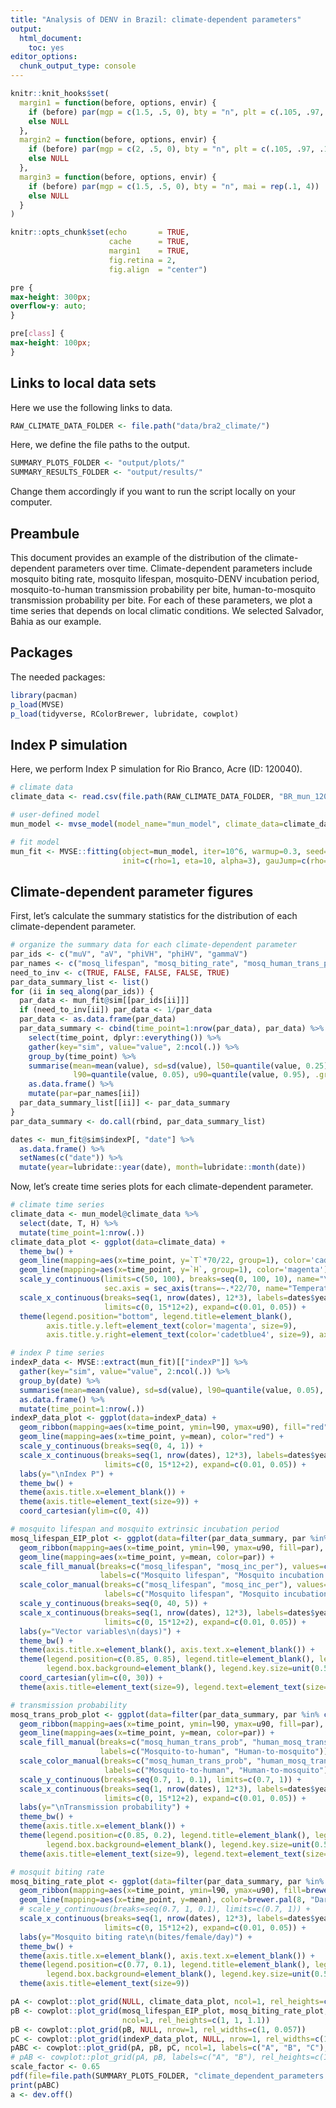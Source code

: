 ```yaml
---
title: "Analysis of DENV in Brazil: climate-dependent parameters"
output:
  html_document:
    toc: yes
editor_options: 
  chunk_output_type: console
---
```


```r
knitr::knit_hooks$set(
  margin1 = function(before, options, envir) {
    if (before) par(mgp = c(1.5, .5, 0), bty = "n", plt = c(.105, .97, .13, .97))
    else NULL
  },
  margin2 = function(before, options, envir) {
    if (before) par(mgp = c(2, .5, 0), bty = "n", plt = c(.105, .97, .13, .97))
    else NULL
  },
  margin3 = function(before, options, envir) {
    if (before) par(mgp = c(1.5, .5, 0), bty = "n", mai = rep(.1, 4))
    else NULL
  }
)

knitr::opts_chunk$set(echo       = TRUE,
                      cache      = TRUE, 
                      margin1    = TRUE,
                      fig.retina = 2,
                      fig.align  = "center")
```

```css
pre {
max-height: 300px;
overflow-y: auto;
}

pre[class] {
max-height: 100px;
}
```

## Links to local data sets

Here we use the following links to data.

```r
RAW_CLIMATE_DATA_FOLDER <- file.path("data/bra2_climate/")
```

Here, we define the file paths to the output. 

```r
SUMMARY_PLOTS_FOLDER <- "output/plots/"
SUMMARY_RESULTS_FOLDER <- "output/results/"
```

Change them accordingly if you want to run the script locally on your computer.

## Preambule

This document provides an example of the distribution of the climate-dependent parameters over time. Climate-dependent parameters include mosquito biting rate, mosquito lifespan, mosquito-DENV incubation period, mosquito-to-human transmission probability per bite, human-to-mosquito transmission probability per bite. For each of these parameters, we plot a time series that depends on local climatic conditions. We selected Salvador, Bahia as our example. 

## Packages

The needed packages:

```r
library(pacman)
p_load(MVSE)
p_load(tidyverse, RColorBrewer, lubridate, cowplot)
```

## Index P simulation

Here, we perform Index P simulation for Rio Branco, Acre (ID: 120040).

```r
# climate data
climate_data <- read.csv(file.path(RAW_CLIMATE_DATA_FOLDER, "BR_mun_120040_climate_entire_region.csv"))

# user-defined model
mun_model <- mvse_model(model_name="mun_model", climate_data=climate_data, model_category="aegypti")

# fit model
mun_fit <- MVSE::fitting(object=mun_model, iter=10^6, warmup=0.3, seed=123, 
                         init=c(rho=1, eta=10, alpha=3), gauJump=c(rho=2, eta=5), samples=10^4, verbose=TRUE)
```

## Climate-dependent parameter figures

First, let's calculate the summary statistics for the distribution of each climate-dependent parameter. 

```r
# organize the summary data for each climate-dependent parameter
par_ids <- c("muV", "aV", "phiVH", "phiHV", "gammaV")
par_names <- c("mosq_lifespan", "mosq_biting_rate", "mosq_human_trans_prob", "human_mosq_trans_prob", "mosq_inc_per")
need_to_inv <- c(TRUE, FALSE, FALSE, FALSE, TRUE)
par_data_summary_list <- list()
for (ii in seq_along(par_ids)) {
  par_data <- mun_fit@sim[[par_ids[ii]]] 
  if (need_to_inv[ii]) par_data <- 1/par_data
  par_data <- as.data.frame(par_data)
  par_data_summary <- cbind(time_point=1:nrow(par_data), par_data) %>% 
    select(time_point, dplyr::everything()) %>% 
    gather(key="sim", value="value", 2:ncol(.)) %>% 
    group_by(time_point) %>%
    summarise(mean=mean(value), sd=sd(value), l50=quantile(value, 0.25), u50=quantile(value, 0.75), 
              l90=quantile(value, 0.05), u90=quantile(value, 0.95), .groups="keep") %>% 
    as.data.frame() %>% 
    mutate(par=par_names[ii])
  par_data_summary_list[[ii]] <- par_data_summary
}
par_data_summary <- do.call(rbind, par_data_summary_list)

dates <- mun_fit@sim$indexP[, "date"] %>% 
  as.data.frame() %>% 
  setNames(c("date")) %>% 
  mutate(year=lubridate::year(date), month=lubridate::month(date))
```

Now, let's create time series plots for each climate-dependent parameter. 

```r
# climate time series
climate_data <- mun_model@climate_data %>% 
  select(date, T, H) %>% 
  mutate(time_point=1:nrow(.))
climate_data_plot <- ggplot(data=climate_data) +
  theme_bw() +
  geom_line(mapping=aes(x=time_point, y=`T`*70/22, group=1), color='cadetblue4') + 
  geom_line(mapping=aes(x=time_point, y=`H`, group=1), color='magenta') + 
  scale_y_continuous(limits=c(50, 100), breaks=seq(0, 100, 10), name="\nRelative humidity (%)",
                     sec.axis = sec_axis(trans=~.*22/70, name="Temperature (°C)")) +
  scale_x_continuous(breaks=seq(1, nrow(dates), 12*3), labels=dates$year[seq(1, nrow(dates), 12*3)], 
                     limits=c(0, 15*12+2), expand=c(0.01, 0.05)) + 
  theme(legend.position="bottom", legend.title=element_blank(),
        axis.title.y.left=element_text(color='magenta', size=9),
        axis.title.y.right=element_text(color='cadetblue4', size=9), axis.title.x=element_blank())

# index P time series
indexP_data <- MVSE::extract(mun_fit)[["indexP"]] %>%
  gather(key="sim", value="value", 2:ncol(.)) %>%
  group_by(date) %>%
  summarise(mean=mean(value), sd=sd(value), l90=quantile(value, 0.05), u90=quantile(value, 0.95), .groups="keep") %>%
  as.data.frame() %>%
  mutate(time_point=1:nrow(.))
indexP_data_plot <- ggplot(data=indexP_data) +
  geom_ribbon(mapping=aes(x=time_point, ymin=l90, ymax=u90), fill="red", alpha=0.2) +
  geom_line(mapping=aes(x=time_point, y=mean), color="red") +
  scale_y_continuous(breaks=seq(0, 4, 1)) +
  scale_x_continuous(breaks=seq(1, nrow(dates), 12*3), labels=dates$year[seq(1, nrow(dates), 12*3)],
                     limits=c(0, 15*12+2), expand=c(0.01, 0.05)) +
  labs(y="\nIndex P") +
  theme_bw() +
  theme(axis.title.x=element_blank()) +
  theme(axis.title=element_text(size=9)) +
  coord_cartesian(ylim=c(0, 4))

# mosquito lifespan and mosquito extrinsic incubation period
mosq_lifespan_EIP_plot <- ggplot(data=filter(par_data_summary, par %in% c("mosq_lifespan", "mosq_inc_per"))) + 
  geom_ribbon(mapping=aes(x=time_point, ymin=l90, ymax=u90, fill=par), alpha=0.2) + 
  geom_line(mapping=aes(x=time_point, y=mean, color=par)) + 
  scale_fill_manual(breaks=c("mosq_lifespan", "mosq_inc_per"), values=c(brewer.pal(8, "Dark2")[5], brewer.pal(9, "Blues")[7]), 
                    labels=c("Mosquito lifespan", "Mosquito incubation period")) + 
  scale_color_manual(breaks=c("mosq_lifespan", "mosq_inc_per"), values=c(brewer.pal(8, "Dark2")[5], brewer.pal(9, "Blues")[7]), 
                     labels=c("Mosquito lifespan", "Mosquito incubation period")) + 
  scale_y_continuous(breaks=seq(0, 40, 5)) + 
  scale_x_continuous(breaks=seq(1, nrow(dates), 12*3), labels=dates$year[seq(1, nrow(dates), 12*3)], 
                     limits=c(0, 15*12+2), expand=c(0.01, 0.05)) + 
  labs(y="Vector variables\n(days)") + 
  theme_bw() + 
  theme(axis.title.x=element_blank(), axis.text.x=element_blank()) + 
  theme(legend.position=c(0.85, 0.85), legend.title=element_blank(), legend.background=element_blank(), 
        legend.box.background=element_blank(), legend.key.size=unit(0.5, "cm")) + 
  coord_cartesian(ylim=c(0, 30)) + 
  theme(axis.title=element_text(size=9), legend.text=element_text(size=9))

# transmission probability
mosq_trans_prob_plot <- ggplot(data=filter(par_data_summary, par %in% c("mosq_human_trans_prob", "human_mosq_trans_prob"))) + 
  geom_ribbon(mapping=aes(x=time_point, ymin=l90, ymax=u90, fill=par), alpha=0.2) + 
  geom_line(mapping=aes(x=time_point, y=mean, color=par)) + 
  scale_fill_manual(breaks=c("mosq_human_trans_prob", "human_mosq_trans_prob"), values=c(brewer.pal(8, "Dark2")[3], brewer.pal(8, "Dark2")[4]), 
                    labels=c("Mosquito-to-human", "Human-to-mosquito")) + 
  scale_color_manual(breaks=c("mosq_human_trans_prob", "human_mosq_trans_prob"), values=c(brewer.pal(8, "Dark2")[3], brewer.pal(8, "Dark2")[4]), 
                     labels=c("Mosquito-to-human", "Human-to-mosquito")) + 
  scale_y_continuous(breaks=seq(0.7, 1, 0.1), limits=c(0.7, 1)) + 
  scale_x_continuous(breaks=seq(1, nrow(dates), 12*3), labels=dates$year[seq(1, nrow(dates), 12*3)], 
                     limits=c(0, 15*12+2), expand=c(0.01, 0.05)) + 
  labs(y="\nTransmission probability") + 
  theme_bw() + 
  theme(axis.title.x=element_blank()) + 
  theme(legend.position=c(0.85, 0.2), legend.title=element_blank(), legend.background=element_blank(), 
        legend.box.background=element_blank(), legend.key.size=unit(0.5, "cm")) + 
  theme(axis.title=element_text(size=9), legend.text=element_text(size=9))

# mosquit biting rate
mosq_biting_rate_plot <- ggplot(data=filter(par_data_summary, par %in% c("mosq_biting_rate"))) + 
  geom_ribbon(mapping=aes(x=time_point, ymin=l90, ymax=u90), fill=brewer.pal(8, "Dark2")[7], alpha=0.2) + 
  geom_line(mapping=aes(x=time_point, y=mean), color=brewer.pal(8, "Dark2")[7]) + 
  # scale_y_continuous(breaks=seq(0.7, 1, 0.1), limits=c(0.7, 1)) + 
  scale_x_continuous(breaks=seq(1, nrow(dates), 12*3), labels=dates$year[seq(1, nrow(dates), 12*3)], 
                     limits=c(0, 15*12+2), expand=c(0.01, 0.05)) + 
  labs(y="Mosquito biting rate\n(bites/female/day)") + 
  theme_bw() + 
  theme(axis.title.x=element_blank(), axis.text.x=element_blank()) + 
  theme(legend.position=c(0.77, 0.1), legend.title=element_blank(), legend.background=element_blank(), 
        legend.box.background=element_blank(), legend.key.size=unit(0.5, "cm")) + 
  theme(axis.title=element_text(size=9)) 

pA <- cowplot::plot_grid(NULL, climate_data_plot, ncol=1, rel_heights=c(0, 1))
pB <- cowplot::plot_grid(mosq_lifespan_EIP_plot, mosq_biting_rate_plot, mosq_trans_prob_plot, 
                         ncol=1, rel_heights=c(1, 1, 1.1))
pB <- cowplot::plot_grid(pB, NULL, nrow=1, rel_widths=c(1, 0.057))
pC <- cowplot::plot_grid(indexP_data_plot, NULL, nrow=1, rel_widths=c(1, 0.057))
pABC <- cowplot::plot_grid(pA, pB, pC, ncol=1, labels=c("A", "B", "C"), rel_heights=c(1, 3, 1))
# pAB <- cowplot::plot_grid(pA, pB, labels=c("A", "B"), rel_heights=c(1, 3), ncol=1)
scale_factor <- 0.65
pdf(file=file.path(SUMMARY_PLOTS_FOLDER, "climate_dependent_parameters.pdf"),w=8.27, h=11.69*scale_factor)
print(pABC)
a <- dev.off()
```




